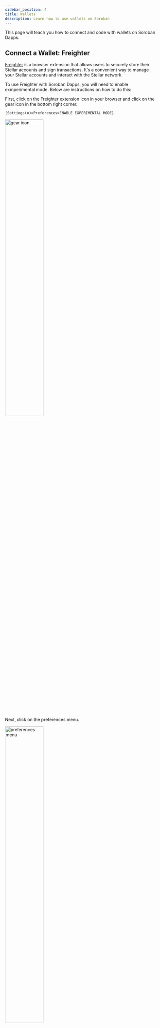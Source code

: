 ```yaml
---
sidebar_position: 4
title: Wallets
description: Learn how to use wallets on Soroban
---
```



This page will teach you how to connect and code with wallets on Soroban Dapps.

## Connect a Wallet: Freighter

[Freighter](https://www.freighter.app/) is a browser extension that allows users to securely store their Stellar accounts and sign transactions. It's a convenient way to manage your Stellar accounts and interact with the Stellar network.

To use Freighter with Soroban Dapps, you will need to enable exmperimental mode. Below are instructions on how to do this:

First, click on the Freighter extension icon in your browser and click on the gear icon in the bottom right corner.

`(Settings(⚙️)>Preferences>ENABLE EXPERIMENTAL MODE).`

<img src={gear_icon} alt="gear icon" width="50%" />

Next, click on the preferences menu.

<img src={preferences_menu} alt="preferences menu" width="50%" />

Then, enable experimental mode by toggling the switch.

<img src={freighter_settings} alt="freighter settings" width="50%" />

<br />

Finally, in the case of the example dapps in the Soroban Dapps Challenge, there will often be a "Connect" button on the frontend of the dapps. Ensure that you are connected to the proper network and click on this button to connect your wallet.

<img
  src={connect_freighter_example}
  alt="connect freighter example"
  width="50%"
/>

<br />
<br />

> Note: You will use Futurenet and the Standalone network throughout these challenges.

## Wallet Integration: React

Wallets are an essential part of any dapp. They allow users to interact with the blockchain and sign transactions. In this section, you'll learn how to integrate wallets into your React dapps.

### WalletData Component

In the sample Crowdfund dapp, the `WalletData` component, located in `components/molecules/wallet-data/index.tsx`, plays a key role in wallet integration. Let's break down the code and understand its functionality:

```tsx
import React from "react";
import { DropdownSvg } from "../../../assets/icons";
import { useAccount, useIsMounted, useNetwork } from "../../../wallet";
import { ConnectButton } from "../../atoms";
import styles from "./style.module.css";
import Image from "next/image";

export function WalletData() {
  const mounted = useIsMounted();
  const { data: account } = useAccount();
  const { activeChain: chain, chains } = useNetwork();
  const unsupportedChain = chain?.unsupported;

  return (
    <>
      {mounted && account ? (
        <div className={styles.displayData}>
          {chain && (chains.length > 1 || unsupportedChain) && (
            <div className={styles.card}>
              {chain.iconUrl && (
                <Image
                  alt={chain.name ?? "Chain icon"}
                  style={{
                    background: chain.iconBackground,
                  }}
                  height="24"
                  src={chain.iconUrl}
                  width="24"
                />
              )}
              {chain.name ?? chain.id}
            </div>
          )}
          <div className={styles.card}>{account.displayName}</div>
        </div>
      ) : (
        <ConnectButton label="Connect Wallet" />
      )}
    </>
  );
}
```

Here's a breakdown of the code:

- The `mounted` variable is obtained using the `useIsMounted` hook, indicating whether the component is currently mounted or not.

- The `useAccount` hook is used to fetch the user's account data, and the `data` property is destructured from the result.

- The `useNetwork` hook is employed to access information about the active blockchain network and available chains. The activeChain and chains properties are destructured from the result.

- The `unsupportedChain` variable checks if the active chain is unsupported.

- Conditional rendering is used to display different content based on the component's mount status and the availability of account data.

- If the component is mounted and the account data is available, the user's wallet data is displayed. This includes the chain icon (if available), obtained from chain.iconUrl, and the chain name or ID. The account's display name is also shown.

- If there are multiple chains available or the active chain is unsupported, a chain card with the chain icon and name (or ID) is displayed.

- If the component is not mounted or the account data is not available, a `ConnectButton` component is rendered, allowing the user to connect their wallet.

## Conclusion

In this section, you learned how to integrate wallets into your dapps. You also learned how to use the `useAccount` and `useNetwork` hooks to access account and network data. If you want to learn more about Soroban Dapp development, please reach out to us on [Discord](https://discord.com/channels/897514728459468821/1037073682599780494). We'd love to hear from you!

